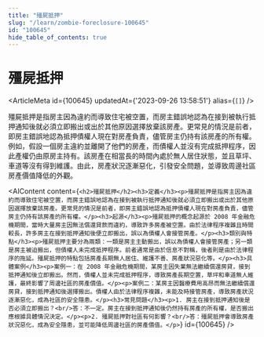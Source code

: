 ```yaml
---
title: "殭屍抵押"
slug: "/learn/zombie-foreclosure-100645"
id: "100645"
hide_table_of_contents: true
---
```



# 殭屍抵押

<ArticleMeta id={100645} updatedAt={'2023-09-26 13:58:51'} alias={`[]`} />
<div className='border-solid border-b border-t-0 my-4 border-[var(--ifm-color-gray-300)]' />

殭屍抵押是指房主因為違約而導致住宅被空置，而房主錯誤地認為在接到被執行抵押通知後就必須立即搬出或出於其他原因選擇放棄該房產。更常見的情況是前者，即房主錯誤地認為抵押債權人現在對房產負責，儘管房主仍持有該房產的所有權。例如，假設一個房主違約並離開了他們的房產，而債權人並沒有完成抵押程序，因此產權仍由原房主持有。該房產在相當長的時間內處於無人居住狀態，並且草坪、車道等沒有得到維護。由此，房產狀況逐漸惡化，引發安全問題，並導致周邊社區房產價值降低的外觀。

<AIContent content={`<h2>殭屍抵押</h2><h3>定義</h3><p>殭屍抵押是指房主因為違約而導致住宅被空置，而房主錯誤地認為在接到被執行抵押通知後就必須立即搬出或出於其他原因選擇放棄該房產。更常見的情況是前者，即房主錯誤地認為抵押債權人現在對房產負責，儘管房主仍持有該房產的所有權。</p><h3>起源</h3><p>殭屍抵押的概念起源於 2008 年金融危機期間，當時大量房主因無法償還貸款而違約，導致許多房產被空置。由於法律程序複雜且時間較長，許多房主在接到抵押通知後便立即搬出，誤以為債權人會接管房產。</p><h3>類別與特點</h3><p>殭屍抵押主要分為兩類：一類是房主主動搬出，誤以為債權人會接管房產；另一類是房主被迫搬出，但債權人未完成抵押程序。前者通常是由於信息不對稱，後者則是由於法律程序的拖延。殭屍抵押的特點包括房產長期無人居住、維護不善、房產狀況惡化等。</p><h3>具體案例</h3><p>案例一：在 2008 年金融危機期間，某房主因失業無法繼續償還房貸，接到抵押通知後立即搬出。然而，債權人並未完成抵押程序，導致房產長期空置，草坪和車道無人維護，最終影響了周邊社區的房產價值。</p><p>案例二：某房主因醫療費用高昂而無法繼續償還房貸，接到抵押通知後選擇搬出。債權人由於法律程序複雜，未能及時接管房產，導致房產狀況逐漸惡化，成為社區的安全隱患。</p><h3>常見問題</h3><p>1. 房主在接到抵押通知後是否必須立即搬出？<br/>答：不一定。房主在接到抵押通知後仍然持有房產的所有權，是否搬出應根據具體情況決定。</p><p>2. 殭屍抵押對社區有何影響？<br/>答：殭屍抵押會導致房產狀況惡化，成為安全隱患，並可能降低周邊社區的房產價值。</p>`} id={100645} />
